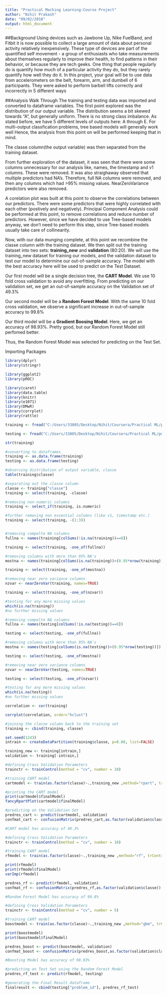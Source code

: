 ---
title: "Practical Maching Learning-Course Project"
author: "Nihit Prakash"
date: "09/02/2018"
output: html_document
---

##Background
Using devices such as Jawbone Up, Nike FuelBand, and Fitbit it is now possible to collect a large amount of data about personal activity relatively inexpensively. These type of devices are part of the quantified self movement - a group of enthusiasts who take measurements about themselves regularly to improve their health, to find patterns in their behavior, or because they are tech geeks. One thing that people regularly do is quantify how much of a particular activity they do, but they rarely quantify how well they do it. In this project, your goal will be to use data from accelerometers on the belt, forearm, arm, and dumbell of 6 participants. They were asked to perform barbell lifts correctly and incorrectly in 5 different ways

##Analysis Walk Through
The training and testing data was imported and converted to dataframe variables.
The first point explored was the distribution of our output variable. The distribution seems a bit skewed towards "A", but generally uniform. There is no strong class imbalance. As stated before, we have 5 different levels of outputs here: A through E. For multi-output classfication problems, tree based models will generally work well Hence, the analysis from this point on will be performed keeping that in mind. 

The classe column(the output variable) was then separated from the training dataset.

From further exploration of the dataset, it was seen that there were some columns unnecessary for our analysis like, names, the timestamp and v1 columns. These were removed. It was also straighaway observed that multiple predictors had NA's. Therefore, full NA columns were removed, and then any columns which had >95% missing values. NearZeroVariance predictors were also removed.

A corelation plot was built at this point to observe the correlations between our predictors. There were some predictors that were highly correlated with each other (postively and negatively). Principal Component Analysis could be performed at this point, to remove correlations and reduce number of predictors. However, since we have decided to use Tree-based models anyway, we don't need to perform this step, since Tree-based models usually take care of collinearity. 

Now, with our data munging complete, at this point we recombine the classe column with the training dataset. We then split out the training dataset into two sets: **training_new** and **validation** (80:20). We will use the training_new dataset for training our models, and the validation dataset to test our model to determine our out-of-sample accuracy. The model with the best accuracy here will be used to predict on the Test Dataset.  

Our first model will be a single decision tree, the **CART Model**. We use 10 fold cross validation to avoid any overfitting. From predicting on our validation set, we get an out-of-sample accuracy on the Validation set of 49.3%

Our second model will be a **Random Forest Model**. With the same 10 fold cross validation, we observe a significant increase in out-of-sample accuracy to 99.8%

Our third model will be a **Gradient Boosing Model**. Here, we get an accuracy of 98.93%. Pretty good, but our Random Forest Model still perfomed better. 

Thus, the Random Forest Model was selected for predicting on the Test Set. 


Importing Packages
```{r Packages}

library(dplyr)
library(stringr)

library(ggplot2)
library(pROC)

library(caret)
library(data.table)
library(knitr)
library(e1071)
library(DMwR)
library(corrplot)
library(rattle)

```


```{r Importing Data}

training <- fread("C:/Users/33805/Desktop/Nihit/Coursera/Practical ML/pml-training.csv")

testing <- fread("C:/Users/33805/Desktop/Nihit/Coursera/Practical ML/pml-testing.csv")

```


```{r Initial exploration of Dataset}

str(training)

#converting to dataframes
training <- as.data.frame(training)
testing <- as.data.frame(testing)

#observing distribution of output variable, classe
table(training$classe)

#separating out the classe column
classe <- training["classe"]
training <- select(training, -classe)

#removing non-numeric columns
training <- select_if(training, is.numeric)

#further removing non essential columns (like v1, timestamp etc.)
training <- select(training, -(1:3))



```


```{r Dealing with Missing Values for training set}

#removing compelte NA columns
fullna <- names(training[colSums(!is.na(training))==0])

training <- select(training, -one_of(fullna))

#removing columns with more than 95% NA's
mostna <- names(training[colSums(is.na(training))>(0.95*nrow(training))])

training <- select(training, -one_of(mostna))

#removing near zero variance columns
nzvar <- nearZeroVar(training, names=TRUE)

training <- select(training, -one_of(nzvar))

#testing for any more missing values
which(is.na(training))
#no further missing values

```


```{r Dealing with Missing Values for testing set}

#removing compelte NA columns
fullna <- names(testing[colSums(!is.na(testing))==0])

testing <- select(testing, -one_of(fullna))

#removing columns with more than 95% NA's
mostna <- names(testing[colSums(is.na(testing))>(0.95*nrow(testing))])

testing <- select(testing, -one_of(mostna))

#removing near zero variance columns
nzvar <- nearZeroVar(testing, names=TRUE)

testing <- select(testing, -one_of(nzvar))

#testing for any more missing values
which(is.na(testing))
#no further missing values

```


```{r Exploring Correlations in the Training Dataset}

correlation <- cor(training)

corrplot(correlation, order="hclust")

#joining the classe column back to the training set
training <- cbind(training, classe)
```


```{r Splitting training further into training_new and validation datasets}

set.seed(1243)
intrain <- createDataPartition(training$classe, p=0.80, list=FALSE)

training_new <- training[intrain,]
validation <- training[-intrain,]

```


```{r CART Model}

#defining Cross Validation Parameters
trainctr <- trainControl(method = "cv", number = 10)

#training CART model
cartmodel <- train(as.factor(classe)~.,training_new ,method="rpart", trControl = trainctr)

#printing the CART model
print(cartmodel$finalModel)
fancyRpartPlot(cartmodel$finalModel)

#predicting on the Validation Set
predres_cart <- predict(cartmodel, validation)
confmat_cart <- confusionMatrix(predres_cart,as.factor(validation$classe))

#CART model has accuracy of 49.3%


```


```{r Random Forest Model}

#defining Cross Validation Parameters
trainctr <- trainControl(method = "cv", number = 10)

#training CART model
rfmodel <- train(as.factor(classe)~.,training_new ,method="rf", trControl = trainctr)

print(rfmodel)
print(rfmodel$finalModel)
varImp(rfmodel)

predres_rf <- predict(rfmodel, validation)
confmat_rf <- confusionMatrix(predres_rf,as.factor(validation$classe))

#Random Forest Model has accuracy of 99.8%

```


```{r Gradient Boosting Model}

#defining Cross Validation Parameters
trainctr <- trainControl(method = "cv", number = 5)

#training CART model
boostmodel <- train(as.factor(classe)~.,training_new ,method="gbm", trControl = trainctr, verbose = FALSE)

print(boostmodel)
print(boostmodel$finalModel)

predres_boost <- predict(boostmodel, validation)
confmat_boost <- confusionMatrix(predres_boost,as.factor(validation$classe))

#Boosting Model has accuracy of 98.93%
```


```{r Final Result}

#predicting on Test Set using the Random Forest Model
predres_rf_test <- predict(rfmodel, testing)

#generating the Final Result dataframe
finalresult <- cbind(testing["problem_id"], predres_rf_test)

```

